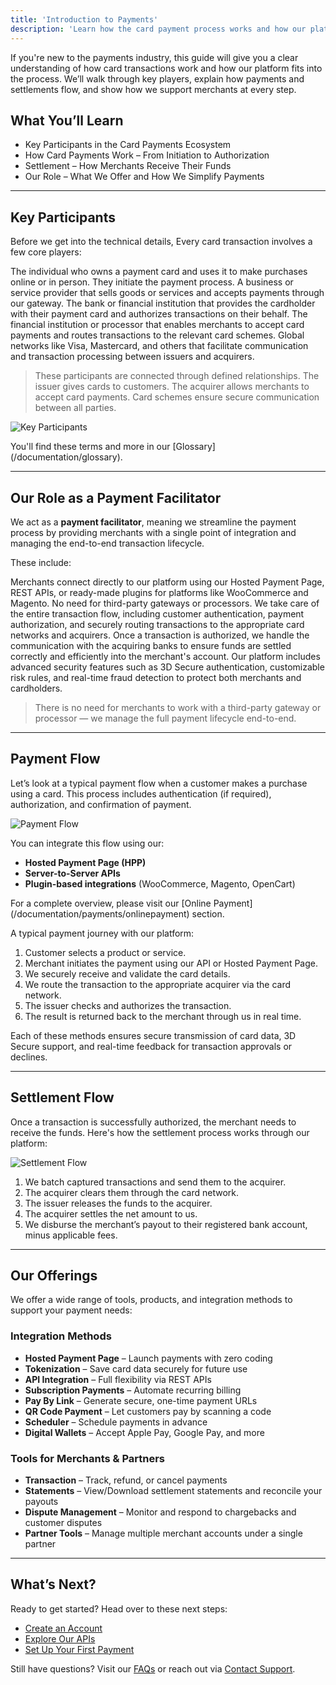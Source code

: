 ```yaml
---
title: 'Introduction to Payments'
description: 'Learn how the card payment process works and how our platform simplifies it.'
---
```


If you're new to the payments industry, this guide will give you a clear understanding of how card transactions work and how our platform fits into the process. We’ll walk through key players, explain how payments and settlements flow, and show how we support merchants at every step.

## What You’ll Learn

- Key Participants in the Card Payments Ecosystem  
- How Card Payments Work – From Initiation to Authorization  
- Settlement – How Merchants Receive Their Funds  
- Our Role – What We Offer and How We Simplify Payments 

---

## Key Participants

Before we get into the technical details, Every card transaction involves a few core players:

<CardGroup>
  <Card title="Cardholder" icon="user">
    The individual who owns a payment card and uses it to make purchases online or in person. They initiate the payment process.
  </Card>

  <Card title="Merchant" icon="store">
    A business or service provider that sells goods or services and accepts payments through our gateway.
  </Card>

  <Card title="Issuer" icon="building-columns">
    The bank or financial institution that provides the cardholder with their payment card and authorizes transactions on their behalf.
  </Card>

  <Card title="Acquirer" icon="building-columns">
    The financial institution or processor that enables merchants to accept card payments and routes transactions to the relevant card schemes.
  </Card>

  <Card title="Card Scheme" icon="credit-card">
    Global networks like Visa, Mastercard, and others that facilitate communication and transaction processing between issuers and acquirers.
  </Card>
</CardGroup>


> These participants are connected through defined relationships. The issuer gives cards to customers. The acquirer allows merchants to accept card payments. Card schemes ensure secure communication between all parties.

![Key Participants](/images/flows-introPayment-01.svg)

<Note>
You'll find these terms and more in our [Glossary](/documentation/glossary).
</Note>

---

## Our Role as a Payment Facilitator

We act as a **payment facilitator**, meaning we streamline the payment process by providing merchants with a single point of integration and managing the end-to-end transaction lifecycle.

These include:

<CardGroup>
  <Card title="Direct Merchant Integration" icon="puzzle-piece">
    Merchants connect directly to our platform using our Hosted Payment Page, REST APIs, or ready-made plugins for platforms like WooCommerce and Magento. No need for third-party gateways or processors.
  </Card>

  <Card title="Simplified Transaction Handling" icon="brain-circuit">
    We take care of the entire transaction flow, including customer authentication, payment authorization, and securely routing transactions to the appropriate card networks and acquirers.
  </Card>

  <Card title="Acquirer Connectivity" icon="building-columns">
    Once a transaction is authorized, we handle the communication with the acquiring banks to ensure funds are settled correctly and efficiently into the merchant's account.
  </Card>

  <Card title="Built-in Security & Risk Management" icon="lock">
    Our platform includes advanced security features such as 3D Secure authentication, customizable risk rules, and real-time fraud detection to protect both merchants and cardholders.
  </Card>
  
</CardGroup>

> There is no need for merchants to work with a third-party gateway or processor — we manage the full payment lifecycle end-to-end.

---

## Payment Flow

Let’s look at a typical payment flow when a customer makes a purchase using a card. This process includes authentication (if required), authorization, and confirmation of payment.

![Payment Flow](/images/flows-introPayment-02.svg)

You can integrate this flow using our:

- **Hosted Payment Page (HPP)**  
- **Server-to-Server APIs**  
- **Plugin-based integrations** (WooCommerce, Magento, OpenCart)

<Note>
For a complete overview, please visit our [Online Payment](/documentation/payments/onlinepayment) section.
</Note>

A typical payment journey with our platform:

1. Customer selects a product or service.
2. Merchant initiates the payment using our API or Hosted Payment Page.
3. We securely receive and validate the card details.
4. We route the transaction to the appropriate acquirer via the card network.
5. The issuer checks and authorizes the transaction.
6. The result is returned back to the merchant through us in real time.

Each of these methods ensures secure transmission of card data, 3D Secure support, and real-time feedback for transaction approvals or declines.

---

## Settlement Flow

Once a transaction is successfully authorized, the merchant needs to receive the funds. Here's how the settlement process works through our platform:

![Settlement Flow](/images/flows-introPayment-03.svg)

1. We batch captured transactions and send them to the acquirer.
2. The acquirer clears them through the card network.
3. The issuer releases the funds to the acquirer.
4. The acquirer settles the net amount to us.
5. We disburse the merchant’s payout to their registered bank account, minus applicable fees.


---

## Our Offerings

We offer a wide range of tools, products, and integration methods to support your payment needs:

### Integration Methods

- **Hosted Payment Page** – Launch payments with zero coding  
- **Tokenization** – Save card data securely for future use  
- **API Integration** – Full flexibility via REST APIs  
- **Subscription Payments** – Automate recurring billing  
- **Pay By Link** – Generate secure, one-time payment URLs  
- **QR Code Payment** – Let customers pay by scanning a code  
- **Scheduler** – Schedule payments in advance  
- **Digital Wallets** – Accept Apple Pay, Google Pay, and more  

### Tools for Merchants & Partners 

- **Transaction** – Track, refund, or cancel payments  
- **Statements** – View/Download settlement statements and reconcile your payouts  
- **Dispute Management** – Monitor and respond to chargebacks and customer disputes  
- **Partner Tools** – Manage multiple merchant accounts under a single partner 

---

## What’s Next?

Ready to get started? Head over to these next steps:

- [Create an Account](/documentation/createaccount)  
- [Explore Our APIs](/api-reference/en/introduction)  
- [Set Up Your First Payment](/api-reference/en/server-to-server/purchase)

Still have questions? Visit our [FAQs](/support/faqs) or reach out via [Contact Support](/support/contact).
